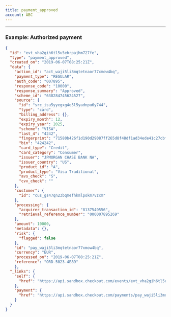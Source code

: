 ```yaml
---
title: payment_approved
account: ABC
---
```


---

### Example: Authorized payment

```json
{
  "id": "evt_vha2gih6tl5u5ebrpajhm727fe",
  "type": "payment_approved",
  "created_on": "2019-06-07T08:25:21Z",
  "data": {
    "action_id": "act_waji5li3mqtetnaor77xmow4bq",
    "payment_type": "REGULAR",
    "auth_code": "007895",
    "response_code": "10000",
    "response_summary": "Approved",
    "scheme_id": "638284745624527",
    "source": {
      "id": "src_isu5yyegxg4e5l5yadnpu6y744",
      "type": "card",
      "billing_address": {},
      "expiry_month": 12,
      "expiry_year": 2025,
      "scheme": "VISA",
      "last_4": "4242",
      "fingerprint": "71580b426f1d190d29087ff265d8f48df1ad34ede41c27cbff9d23c1a14d1776",
      "bin": "424242",
      "card_type": "Credit",
      "card_category": "Consumer",
      "issuer": "JPMORGAN CHASE BANK NA",
      "issuer_country": "US",
      "product_id": "A",
      "product_type": "Visa Traditional",
      "avs_check": "S",
      "cvv_check": ""
    },
    "customer": {
      "id": "cus_gs47qn23bqmefhkmlpokm7vzxm"
    },
    "processing": {
      "acquirer_transaction_id": "8137549556",
      "retrieval_reference_number": "000007895269"
    },
    "amount": 10000,
    "metadata": {},
    "risk": {
      "flagged": false
    },
    "id": "pay_waji5li3mqtetnaor77xmow4bq",
    "currency": "EUR",
    "processed_on": "2019-06-07T08:25:21Z",
    "reference": "ORD-5023-4E89"
    },
  "_links": {
    "self": {
      "href": "https://api.sandbox.checkout.com/events/evt_vha2gih6tl5u5ebrpajhm727fe"
    },
    "payment": {
      "href": "https://api.sandbox.checkout.com/payments/pay_waji5li3mqtetnaor77xmow4bq"
    }
  }
}
```



